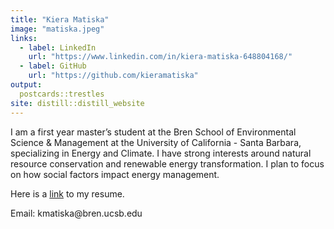 ```yaml
---
title: "Kiera Matiska"
image: "matiska.jpeg"
links:
  - label: LinkedIn
    url: "https://www.linkedin.com/in/kiera-matiska-648804168/"
  - label: GitHub
    url: "https://github.com/kieramatiska"
output:
  postcards::trestles
site: distill::distill_website
---
```

 
I am a first year master's student at the Bren School of Environmental Science & Management at the University of California - Santa Barbara, specializing in Energy and Climate. I have strong interests around natural resource conservation and renewable energy transformation. I plan to focus on how social factors impact energy management.

Here is a <a href = 'Matiska_Resume.pdf' target = '_blank'>link</a> to my resume.

Email: kmatiska@bren.ucsb.edu
